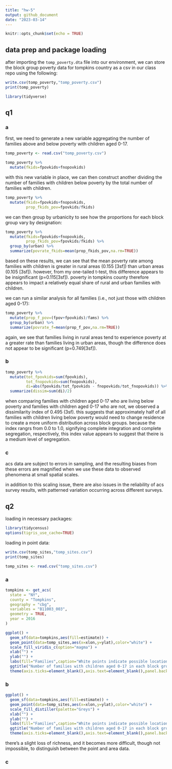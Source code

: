 ```yaml
---
title: "hw-5"
output: github_document
date: "2023-03-14"
---
```


```r
knitr::opts_chunk$set(echo = TRUE)
```


## data prep and package loading

after importing the `tomp_poverty.dta` file into our environment, we can store the block group poverty data for tompkins country as a csv in our class repo using the following: 

```r
write.csv(tomp_poverty,"tomp_poverty.csv")
print(tomp_poverty)
```

```r
library(tidyverse)
```


## q1

### a 

first, we need to generate a new variable aggregating the number of families above and below poverty with children aged 0-17.

```r
tomp_poverty <- read.csv("tomp_poverty.csv")
```


```r
tomp_poverty %>% 
  mutate(fkids=fpovkids+fnopovkids)
```

with this new variable in place, we can then construct another dividing the number of families with children below poverty by the total number of families with children.

```r
tomp_poverty %>% 
  mutate(fkids=fpovkids+fnopovkids,
         prop_fkids_pov=fpovkids/fkids)
```

we can then group by urbanicity to see how the proportions for each block group vary by designation:

```r
tomp_poverty %>% 
  mutate(fkids=fpovkids+fnopovkids,
         prop_fkids_pov=fpovkids/fkids) %>%
  group_by(urban) %>%
  summarize(povrate_fkids=mean(prop_fkids_pov,na.rm=TRUE))
```

based on these results, we can see that the mean poverty rate among families with children is greater in rural areas (0.155 [3sf]) than urban areas (0.105 [3sf]). however, from my one-tailed t-test, this difference appears to be insignificant (p=0.115[3sf]). poverty in tompkins county therefore appears to impact a relatively equal share of rural and urban families with children.

we can run a similar analysis for all families (i.e., not just those with children aged 0-17):

```r
tomp_poverty %>% 
  mutate(prop_f_pov=(fpov+fpovkids)/fams) %>%
  group_by(urban) %>%
  summarize(povrate_f=mean(prop_f_pov,na.rm=TRUE)) 
```

again, we see that families living in rural areas tend to experience poverty at a greater rate than families living in urban areas, though the difference does not appear to be significant (p=0.749[3sf]).

### b

```r
tomp_poverty %>% 
  mutate(tot_fpovkids=sum(fpovkids),
         tot_fnopovkids=sum(fnopovkids),
         di=abs(fpovkids/tot_fpovkids - fnopovkids/tot_fnopovkids)) %>%
  summarize(dissim=sum(di)/2)
```

when comparing families with children aged 0-17 who are living below poverty and families with children aged 0-17 who are not, we observed a dissimilarity index of 0.495 (3sf). this suggests that approximately half of all families with children living below poverty would need to change residence to create a more uniform distribution across block groups. because the index rangrs from 0.0 to 1.0, signifying complete integration and complete segregation, respectively, this index value appears to suggest that theire is a medium level of segregation. 

### c 

acs data are subject to errors in sampling, and the resulting biases from these errors are magnified when we use these data to observed phenomena at small spatial scales.

in addition to this scaling issue, there are also issues in the reliability of acs survey results, with patterned variation occurring across different surveys.

## q2

loading in necessary packages:

```r
library(tidycensus)
options(tigris_use_cache=TRUE)
```

loading in point data:

```r
write.csv(tomp_sites,"tomp_sites.csv")
print(tomp_sites)
```


```r
tomp_sites <- read.csv("tomp_sites.csv")
```

### a

```r
tompkins <- get_acs(
  state = "NY",
  county = "Tompkins",
  geography = "cbg",
  variables = "B11003_003",
  geometry = TRUE,
  year = 2016
)
```


```r
ggplot() + 
  geom_sf(data=tompkins,aes(fill=estimate)) + 
  geom_point(data=tomp_sites,aes(x=xlon,y=ylat),color="white") +
  scale_fill_viridis_c(option="magma") +
  xlab("") + 
  ylab("") +
  labs(fill="Families",caption="White points indicate possible locations of child-care centers\n Projected using NAD 1983") +
  ggtitle("Number of families with children aged 0-17 in each block group \nliving below poverty in Tompkins county") + 
  theme(axis.ticks=element_blank(),axis.text=element_blank(),panel.background=element_rect(fill=NA))
```

### b 

```r
ggplot() + 
  geom_sf(data=tompkins,aes(fill=estimate)) + 
  geom_point(data=tomp_sites,aes(x=xlon,y=ylat),color="white") +
  scale_fill_distiller(palette="Greys") +
  xlab("") + 
  ylab("") +
  labs(fill="Families",caption="White points indicate possible locations of child-care centers\n Projected using NAD 1983") +
  ggtitle("Number of families with children aged 0-17 in each block group \nliving below poverty in Tompkins county") + 
  theme(axis.ticks=element_blank(),axis.text=element_blank(),panel.background=element_rect(fill=NA))
```

there's a slight loss of richness, and it becomes more difficult, though not impossible, to distinguish between the point and area data.

### c
